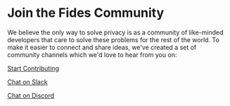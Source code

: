 # Join the Fides Community

We believe the only way to solve privacy is as a community of like-minded developers that care to solve these problems for the rest of the world. To make it easier to connect and share ideas, we've created a set of community channels which we'd love to hear from you on:

[Start Contributing](https://github.com/ethyca/fides)

[Chat on Slack](https://www.fid.es/join-slack)

[Chat on Discord](https://discord.gg/6bKp5qVnSR)